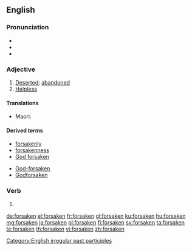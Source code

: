 ==English==

===Pronunciation===
* {{IPA|/fɔɹˈseɪkən/|lang=en}}
* {{audio|en-us-forsaken.ogg|Audio (US)|lang=en}}
* {{rhymes|eɪkən|lang=en}}

===Adjective===
{{en-adj}}

# [[deserted|Deserted]]; [[abandoned]]
# [[helpless|Helpless]]

====Translations====
{{trans-top|abandoned}}
{{trans-mid}}
* Maori: {{t|mi|toreke}}
{{trans-bottom}}

====Derived terms====
{{der-top}}
* [[forsakenly]]
* [[forsakenness]]
* [[God forsaken]]
{{der-mid}}
* [[God-forsaken]]
* [[Godforsaken]]
{{der-bottom}}

===Verb===
{{head|en|past participle}}

# {{past participle of|forsake|lang=en|nocat=1}}

[[Category:English irregular past participles]]

[[de:forsaken]]
[[el:forsaken]]
[[fr:forsaken]]
[[gl:forsaken]]
[[ku:forsaken]]
[[hu:forsaken]]
[[mg:forsaken]]
[[ja:forsaken]]
[[pl:forsaken]]
[[fi:forsaken]]
[[sv:forsaken]]
[[ta:forsaken]]
[[te:forsaken]]
[[th:forsaken]]
[[vi:forsaken]]
[[zh:forsaken]]